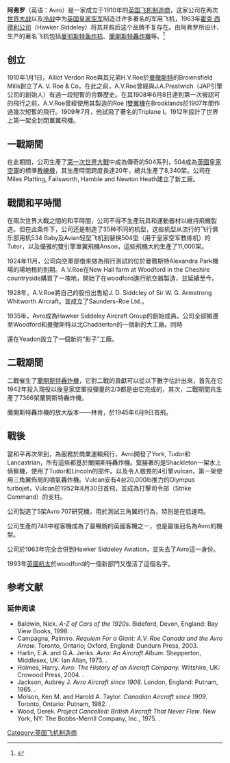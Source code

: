 {{refimprove|time=2017-01-18T05:38:17+00:00}}
{{Infobox company
|company_name = A.V. Roe and Company（Avro）
|company_logo = <!-- 檔案不存在 [[File:Avro.png|300px]] ，可從英文維基百科取得 -->
|fate = 1935年成為[[Hawker_Siddeley|Hawker Siddeley]]的子公司<br>
1963年並入霍克·西德利航空公司
|successor = 霍克·西德利航空公司
|foundation = 1910年於[[曼徹斯特|曼徹斯特]]
|defunct = 1963年
|location =  英國[[Woodford,_Greater_Manchester|Woodford]]的Alexandra Park 
|industry = 航空
|key_people = [[Alliott_Verdon_Roe|A.V. Roe]], [[Roy_Chadwick|Roy Chadwick]], [[Roy_Dobson|Roy Dobson]], [[Harry_Broadhurst|Harry Broadhurst]]
|products =
|num_employees =
|parent =
|subsid = [[Saunders-Roe|Saunders-Roe]]（1929）
}}
'''阿弗罗'''（英语：Avro）是一家成立于1910年的[[英国|英国]][[飞机制造商|飞机制造商]]，这家公司在两次[[世界大战|世界大战]]以及[[冷战|冷战]]中为[[英国皇家空军|英国皇家空军]]制造过许多著名的军用飞机，1963年[[霍克·西德利公司|霍克·西德利公司]]（Hawker Siddeley）将其并购后这个品牌不复存在。由阿弗罗所设计、生产的著名飞机包括[[曼彻斯特轰炸机|曼彻斯特轰炸机]]、[[蘭開斯特轟炸機|蘭開斯特轟炸機]]等。<ref>{{Cite web |url=http://www.historyofwar.org/articles/company_avro.html |title=A. V. Roe and Company (Avro) |access-date=2010-10-31 |archive-date=2017-09-22 |archive-url=https://web.archive.org/web/20170922001914/http://www.historyofwar.org/articles/company_avro.html |dead-url=no }}</ref>

==创立==

1910年1月1日，Alliot Verdon Roe與其兄弟H.V.Roe於[[曼徹斯特|曼徹斯特]]的Brownsfield Mills創立了A. V. Roe & Co。在此之前，A.V.Roe曾經與J.A.Prestwich（JAP引擎公司的創始人）有過一段短暫的合夥歷史。在其1908年6月8日達到第一次被認可的飛行之前，A.V.Roe曾經使用其製造的Roe I[[雙翼機|雙翼機]]在Brooklands於1907年間作過幾次短暫的飛行。1909年7月，他試飛了著名的Triplane I。1912年設計了世界上第一架全封閉單翼飛機。

==一戰期間==

在此期間，公司生產了[[第一次世界大戰|第一次世界大戰]]中成為傳奇的504系列，504成為[[英國皇家空軍|英國皇家空軍]]的標準[[教練機|教練機]]，其生產時間跨度長達20年，總共生產了8,340架。公司在Miles Platting, Failsworth, Hamble and Newton Heath建立了新工廠。

==戰間和平時間==

在兩次世界大戰之間的和平時間，公司不得不生產玩具和運動器材以維持飛機製造。但在此条件下，公司还是制造了35种不同的机型，这些机型从流行的飞行俱乐部用机534 Baby及Avian轻型飞机到替换504型（用于皇家空军教练机）的Tutor，以及優雅的雙引擎單翼飛機Anson，這些飛機大約生產了11,000架。

1924年11月，公司向空軍部借來做為飛行測試的位於曼徹斯特Alexandra Park機場的場地租約到期。A.V.Roe在New Hall farm at Woodford in the Cheshire countryside購買了一塊地，開始了在woodford進行航空器製造，並延續至今。

1928年，A.V.Roe將自己的股份出售給J. D. Siddcley of Sir W. G. Armstrong Whitworth Aircraft。並成立了Saunders-Roe Ltd.。

1935年，Avro成為Hawker Siddeley Aircraft Group的創始成員。公司全部搬遷至Woodford和曼徹斯特以北Chadderton的一個新的大工廠。同時

還在Yeadon設立了一個新的“影子”工廠。

==二戰期間==

二戰催生了[[蘭開斯特轟炸機|蘭開斯特轟炸機]]，它對二戰的貢獻可以從以下數字估計出來，首先在它1942年投入現役以後皇家空軍投彈量的2/3都是由它完成的，其次，二戰期間共生產了7366架蘭開斯特轟炸機。

蘭開斯特轟炸機的放大版本——林肯，於1945年6月9日首飛。

==戰後==

當和平再次來到，為服務於商業運輸飛行，Avro開發了York, Tudor和Lancastrian，所有這些都基於蘭開斯特轟炸機。緊接著的是Shackleton一架水上偵察機，使用了Tudor和Lincoln的部件。以及令人敬畏的4引擎vulcan，第一架使用三角翼佈局的噴氣轟炸機。Vulcan安有4台20,000lb推力的Olympus turbojet，Vulcan於1952年8月30日首飛，並成為打擊司令部（Strike Command）的支柱。

公司製造了5架Avro 707研究機，用於測試三角翼的行為，特別是在低速時。

公司生產的748中程客機成為了最暢銷的英國客機之一，也是最後冠名為Avro的機型。

公司於1963年完全合併到Hawker Siddeley Aviation，並失去了Avro這一身份。

1993年[[英國航太|英國航太]]於woodford的一個新部門又復活了這個名字。

== 参考文献 ==
<div class="references-small">
<references></references>
</div>

=== 延伸阅读 ===
{{refbegin}}
* Baldwin, Nick. ''A-Z of Cars of the 1920s.'' Bideford, Devon, England: Bay View Books, 1998. {{ISBN|1-901432-09-2}}.
* Campagna, Palmiro.  ''Requiem For a Giant:  A.V. Roe Canada and the Avro Arrow''. Toronto, Ontario; Oxford, England:  Dundurn Press, 2003. {{ISBN|1-55002-438-8}}
* Harlin, E.A. and G.A. Jenks.  ''Avro: An Aircraft Album.'' Shepperton, Middlesex, UK: Ian Allan, 1973. {{ISBN|978-0-7110-0342-2}}.
* Holmes, Harry. ''Avro: The History of an Aircraft Company.'' Wiltshire, UK: Crowood Press, 2004. {{ISBN|1-86126-651-0}}.
* Jackson, Aubrey J. ''Avro Aircraft since 1908.'' London, England: Putnam, 1965. {{ISBN|0-85177-797-X}}.
* Molson, Ken M. and Harold A. Taylor.  ''Canadian Aircraft since 1909.''  Toronto, Ontario: Putnam, 1982. {{ISBN|0-09-200211-0}}.
* Wood, Derek. ''Project Cancelled: British Aircraft That Never Flew''. New York, NY: The Bobbs-Merrill Company, Inc., 1975. {{ISBN|0-672-52166-0}}.
{{refend}}

{{Avro_aircraft}}
{{BAE Systems evolution}}
{{航空}}

[[Category:英国飞机制造商|Category:英国飞机制造商]]